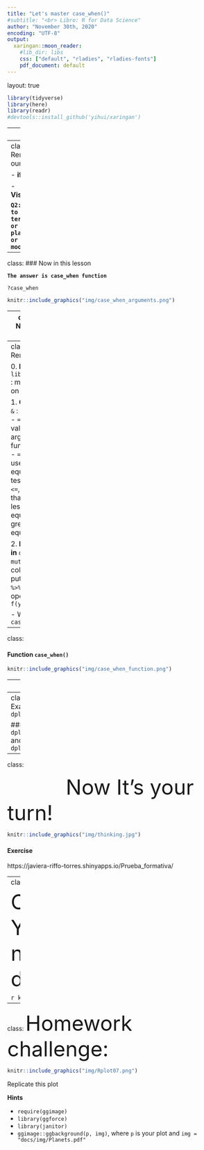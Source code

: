 ```yaml
---
title: "Let's master case_when()"
#subtitle: "<br> Libro: R for Data Science"
author: "November 30th, 2020"
encoding: "UTF-8"
output:
  xaringan::moon_reader:
    #lib_dir: libs
    css: ["default", "rladies", "rladies-fonts"]
    pdf_document: default
---
```

layout: true
  
<div class="my-footer"><span>

</span></div> 


```r
library(tidyverse)
library(here)
library(readr)
#devtools::install_github('yihui/xaringan')
```

<!-- 
-->


---
class:

###  Remember our last leason

  - __Dataset__
  
```r
data <-  readxl::read_excel("datos_planetas.xlsx")
d1 <- data %>% 
  filter(planet == "Earth" | planet == "Saturn")
knitr::kable(d1)
```


---
class:
###  Remember our last lesson

  - __if_else__
```r
data %>%
  mutate(
    planet_composition = if_else(ring == "TRUE", "gaseous", "terrestrial"),
    moon = if_else(num_moon > 0, "with moon", "without moon")
  )
```
__`Q1: But, How evaluate more than two conditions?`__

  -   __Visualizations__ 
```r
knitr::include_graphics("img/Rplot08.png")
```

__`Q2: But, How to count terrestrial or gaseous planets with or without moon?`__

---
class:
### Now in this lesson

__`The answer is case_when function`__


`?case_when`

```r
knitr::include_graphics("img/case_when_arguments.png")
```


---
class:
###  Now, In this lesson
```r
knitr::include_graphics("img/Rplot07.png")
```

#### Conditional sentences

For instance:
  - __IN CASE__ `ring` = TRUE __AND__ `num_moon` = 0 __THEN__  gaseous without moon

---
class:
####  Remeinder:

0. __Packages__
  - `library(dplyr)` : manipulation on data

1.  __Operators__
  - `&` : and 
  - `|` : or
  - `=` :  assign values to arguments in function calls
  - `==` : always used for equality testing
  - `>`, `<`, `<=`, `>=`: greater than, less than, less than or equal to, greater than or equal to

2. __Functions in__ `dplyr`
  - `mutate()` add column and put ir a name
  - `%>%` : pipe operator `x %>% f(y) = f(x,y)` 

- We see `case_when()`
  
  
---
class:

####  Function `case_when()`
```r
knitr::include_graphics("img/case_when_function.png")
```

---
class:

####  Function `case_when()` + `mutate()`

```r
knitr::include_graphics("img/luna_case_when.png")
```

---
class:
### Examples 
####  `dplyr::case_when()` 
```r
diameter <- c(0.39, 0.95, 1, 0.53, 11.2, 9.41, 3.98, 3.81)
planet_size <- case_when(diameter > 1 ~ "bigger than Earth",
                         diameter < 1 ~ "less than Earth",
                         TRUE ~ "Earth")
```

####  `dplyr::case_when()` and `dplyr::mutate()`
```r
data %>%
  mutate(
    planet_size =
      case_when(
        diameter > 1 ~ "bigger than Earth",
        diameter < 1 ~ "less than Earth",
        TRUE ~ "Earth"
      )
  )
```

---
class:

<font size="145">  &nbsp;   &nbsp;  &nbsp; &nbsp;  &nbsp; Now It's your turn!</font>


```r
knitr::include_graphics("img/thinking.jpg")
```

#### 	Exercise

https://javiera-riffo-torres.shinyapps.io/Prueba_formativa/

---
class:

<font size="145"> Congratulations! You have learn a new function dplyr::case_when() </font> 


```r
knitr::include_graphics("img/good_job.jpg")
```

---
class:
<font size="125">  Homework challenge:  </font> 

```r
knitr::include_graphics("img/Rplot07.png")
```

Replicate this plot

__Hints__

  - `require(ggimage)`
  - `library(ggforce)`
  - `library(janitor)`
  - `ggimage::ggbackground(p, img)`, where `p` is your plot and `img = "docs/img/Planets.pdf"`





